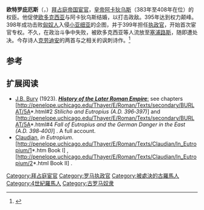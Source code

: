{{Infobox person
| name        = 欧特罗庇厄斯
| image       = KHM Wien I 880 - Büste des Eutropios.jpg
| alt         = 300px
| caption     = 欧特罗庇厄斯像
| birth_date  = 
| birth_place = 
| death_date  = 399年
| death_place = 
| ethnicity   =
| other_names = 	
| known_for   = 
| occupation  = [[宦官|宦官]]
}}	

'''欧特罗庇厄斯'''（{{lang-en|Eutropius (consul)}}，{{bd|？||399年|}}）[[拜占庭帝国|拜占庭帝国]][[宦官|宦官]]，[[皇帝|皇帝]][[阿卡狄乌斯|阿卡狄乌斯]]（383年至408年在位）的权臣。他促使[[欧多克西亚|欧多克西亚]]与阿卡狄乌斯结婚，以打击政敌。395年达到权力颠峰。398年成功击败[[匈奴人|匈奴人]]入侵[[小亚细亚|小亚细亚]]的企图，并于399年担任[[执政官|执政官]]，开始首次宦官专权。不久，在政治斗争中失败，被欧多克西亚等人流放至[[塞浦路斯|塞浦路斯]]，随即遭处决。今存诗人[[克劳迪安|克劳迪安]]的两首与之相关的讽刺诗作。<ref>{{cite web|author=''Encyclopedia Britannica''|title=''Eutropius''|url=http://www.britannica.com/EBchecked/topic/196759/Eutropius|4=|accessdate=2014-11-03|archive-date=2014-10-16|archive-url=https://web.archive.org/web/20141016192746/http://www.britannica.com/EBchecked/topic/196759/Eutropius|dead-url=no}}</ref>

==参考==
{{Reflist}}

{{s-start}}
{{s-bef | before=[[弗拉維烏斯·奧古斯都·霍諾留|弗拉維烏斯·奧古斯都·霍諾留]]和{{tsl|en|Flavius Eutychianus|Flavius Eutychianus}}}}
{{s-ttl | title=[[罗马执政官列表_(帝国时期)|罗马执政官]]| years=399年|regent1={{tsl|en|Flavius Mallius Theodorus|Flavius Mallius Theodorus}}}}
{{s-aft | after={{tsl|en|Aurelianus (consul 400)|Aurelianus}}与[[斯提里科|斯提里科]]}}
{{end}}

==扩展阅读==
*[[J.B._Bury|J.B. Bury]] (1923). [http://penelope.uchicago.edu/Thayer/E/Roman/Texts/secondary/BURLAT/home.html '''''History of the Later Roman Empire''''':] see chapters [http://penelope.uchicago.edu/Thayer/E/Roman/Texts/secondary/BURLAT/5A*.html#2 ''Stilicho and Eutropius (A.D. 396‑397)''] {{Wayback|url=http://penelope.uchicago.edu/Thayer/E/Roman/Texts/secondary/BURLAT/5A*.html#2 |date=20200122212604 }} and [http://penelope.uchicago.edu/Thayer/E/Roman/Texts/secondary/BURLAT/5A*.html#4 ''Fall of Eutropius and the German Danger in the East (A.D. 398‑400)''] {{Wayback|url=http://penelope.uchicago.edu/Thayer/E/Roman/Texts/secondary/BURLAT/5A*.html#4 |date=20200122212604 }}. A full account.
* [[Claudian|Claudian]], ''in Eutropium''. [http://penelope.uchicago.edu/Thayer/E/Roman/Texts/Claudian/In_Eutropium/1*.htm Book I] {{Wayback|url=http://penelope.uchicago.edu/Thayer/E/Roman/Texts/Claudian/In_Eutropium/1*.htm |date=20200122212559 }}, [http://penelope.uchicago.edu/Thayer/E/Roman/Texts/Claudian/In_Eutropium/2*.html Book II] {{Wayback|url=http://penelope.uchicago.edu/Thayer/E/Roman/Texts/Claudian/In_Eutropium/2*.html |date=20200122212601 }}.

[[Category:拜占庭宦官|Category:拜占庭宦官]]
[[Category:罗马执政官|Category:罗马执政官]]
[[Category:被處決的古羅馬人|Category:被處決的古羅馬人]]
[[Category:4世紀羅馬人|Category:4世紀羅馬人]]
[[Category:古罗马奴隶|Category:古罗马奴隶]]